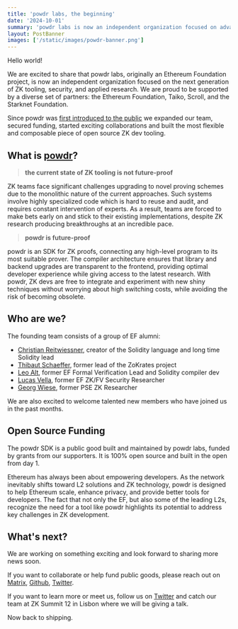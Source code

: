 ```yaml
---
title: 'powdr labs, the beginning'
date: '2024-10-01'
summary: 'powdr labs is now an independent organization focused on advancing ZK tooling and applied research, supported by key partners. We are building powdr, the most flexible and composable piece of open source ZK dev tooling.'
layout: PostBanner
images: ['/static/images/powdr-banner.png']
---
```


Hello world!

We are excited to share that powdr labs, originally an Ethereum Foundation project, is now an independent organization focused on the next generation of ZK tooling, security, and applied research. We are proud to be supported by a diverse set of partners: the Ethereum Foundation, Taiko, Scroll, and the Starknet Foundation.

Since powdr was [first introduced to the public](https://x.com/powdr_labs/status/1679822931340173313) we expanded our team, secured funding, started exciting collaborations and built the most flexible and composable piece of open source ZK dev tooling.

## What is [powdr](https://github.com/powdr-labs/powdr)?

> **the current state of ZK tooling is not future-proof**

ZK teams face significant challenges upgrading to novel proving schemes due to the monolithic nature of the current approaches. Such systems involve highly specialized code which is hard to reuse and audit, and requires constant intervention of experts. As a result, teams are forced to make bets early on and stick to their existing implementations, despite ZK research producing breakthroughs at an incredible pace.

> **powdr is future-proof**

powdr is an SDK for ZK proofs, connecting any high-level program to its most suitable prover. The compiler architecture ensures that library and backend upgrades are transparent to the frontend, providing optimal developer experience while giving access to the latest research. With powdr, ZK devs are free to integrate and experiment with new shiny techniques without worrying about high switching costs, while avoiding the risk of becoming obsolete.

## Who are we?

The founding team consists of a group of EF alumni:

- [Christian Reitwiessner](https://github.com/chriseth/), creator of the Solidity language and long time Solidity lead
- [Thibaut Schaeffer](https://x.com/vanderkriek/), former lead of the ZoKrates project
- [Leo Alt](https://x.com/leonardoalt), former EF Formal Verification Lead and Solidity compiler dev
- [Lucas Vella](https://x.com/lcvella), former EF ZK/FV Security Researcher
- [Georg Wiese](https://x.com/georgwiese/), former PSE ZK Researcher

We are also excited to welcome talented new members who have joined us in the past months.

## Open Source Funding

The powdr SDK is a public good built and maintained by powdr labs, funded by grants from our supporters. It is 100% open source and built in the open from day 1.

Ethereum has always been about empowering developers. As the network inevitably shifts toward L2 solutions and ZK technology, powdr is designed to help Ethereum scale, enhance privacy, and provide better tools for developers. The fact that not only the EF, but also some of the leading L2s, recognize the need for a tool like powdr highlights its potential to address key challenges in ZK development.

## What's next?

We are working on something exciting and look forward to sharing more news soon.

If you want to collaborate or help fund public goods, please reach out on [Matrix](https://matrix.to/#/#powdr:matrix.org), [Github](https://github.com/powdr-labs/powdr), [Twitter](https://x.com/powdr_labs).

If you want to learn more or meet us, follow us on [Twitter](https://x.com/powdr_labs) and catch our team at ZK Summit 12 in Lisbon where we will be giving a talk.

Now back to shipping.
